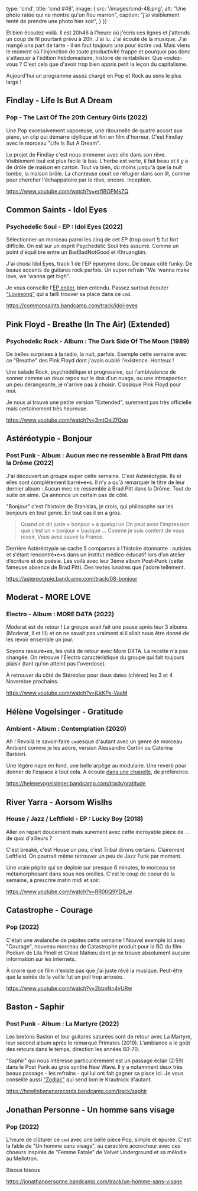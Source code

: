 
  type: 'cmd',
  title: 'cmd #48',
  image: {
    src: '/images/cmd-48.png',
    alt: "Une photo ratée qui ne montre qu'un flou marron",
    caption: "j'ai visiblement tenté de prendre une photo hier soir",
  }
})


Et bien écoutez voilà. Il est 20h46 à l'heure où j'écris ces lignes et j'attends
un coup de fil pourtant prévu à 20h. J'ai lu. J'ai écouté de la musique. J'ai
mangé une part de tarte - il en faut toujours une pour écrire `cmd`. Mais viens
le moment où l'injonction de toute productivité frappe et pourquoi pas donc
s'attaquer à l'édition hebdomadaire, histoire de rentabiliser. Que voulez-vous ?
C'est cela que d'avoir trop bien appris petit la leçon du capitalisme.

Aujourd'hui un programme assez chargé en Pop et Rock au sens le plus large !



## Findlay - Life Is But A Dream

### Pop - The Last Of The 20th Century Girls (2022)

Une Pop excessivement vaporeuse, une ritournelle de quatre accort aux piano, un
clip qui démarre idyllique et fini en film d'horreur. C'est Findlay avec le
morceau "Life Is But A Dream".

Le projet de Findlay c'est nous emmener avec elle dans son rêve. Visiblement
tout est plus facile là bas. L'herbe est verte, il fait beau et il y a de drôle
de maison en carton. Tout va bien, du moins jusqu'à que la nuit tombe, la maison
brûle. La chanteuse court se réfugier dans son lit, comme pour chercher
l'échappatoire par le rêve, encore. Inception.

https://www.youtube.com/watch?v=erfjBOPMkZQ



## Common Saints - Idol Eyes

### Psychedelic Soul - EP : Idol Eyes (2022)

Sélectionner un morceau parmi les cinq de cet EP (trop court !) fut fort
difficile. On est sur un esprit Psychedelic Soul très assumé.  Comme un point
d'équilibre entre un BadBadNotGood et Khruangbin.

J'ai choisi Idol Eyes, track 1 de l'EP éponyme donc. De beaux côté funky. De
beaux accents de guitares rock parfois. Un super refrain "We ‘wanna make love,
we ‘wanna get high".

Je vous conseille l'[EP entier](https://commonsaints.com/album/idol-eyes), bien
entendu. Passez surtout écouter
["Lovesong"](https://commonsaints.bandcamp.com/track/lovesong) qui a failli
trouver sa place dans ce `cmd`.

https://commonsaints.bandcamp.com/track/idol-eyes



## Pink Floyd - Breathe (In The Air) (Extended)

### Psychedelic Rock - Album : The Dark Side Of The Moon (1989)

De belles surprises à la radio, la nuit, parfois. Exemple cette semaine avec ce
"Breathe" des Pink Floyd dont j'avais oublié l'existence. Honteux !

Une balade Rock, psychédélique et progressive, qui l'ambivalence de sonner comme
un doux repos sur le dos d'un nuage, ou une introspection un peu dérangeante, je
n'arrive pas à choisir. Classique Pink Floyd pour moi.

Je nous ai trouvé une petite version "Extended", surement pas très officielle
mais certainement très heureuse.

https://www.youtube.com/watch?v=3mtOeIZfQqo



## Astéréotypie - Bonjour

### Post Punk - Album : Aucun mec ne ressemble à Brad Pitt dans la Drôme (2022)

J'ai découvert un groupe super cette semaine. C'est Astéréotypie. Ils et elles
sont complètement barré•e•s. Il n'y a qu'à remarquer le titre de leur dernier
album : Aucun mec ne ressemble à Brad Pitt dans la Drôme. Tout de suite on aime.
Ça annonce un certain pas de côté.

"Bonjour" c'est l'histoire de Stanislas, je crois, qui philosophe sur les
bonjours en tout genre. En tout cas il en a gros.

> Quand on dit juste « bonjour » à quelqu’un On peut avoir l’impression que
> c’est un « bonjour » basique ... Comme je suis content de vous revoir, Vous
> avez sauvé la France.

Derrière Astéréotypie se cache 5 comparses à l'histoire étonnante : autistes et
s'étant rencontré•e•s dans un institut médico-éducatif lors d’un atelier
d’écriture et de poésie. Les voilà avec leur 3ème album Post-Punk (cette fameuse
absence de Brad Pitt). Des textes lunaires que j'adore tellement.

https://astereotypie.bandcamp.com/track/08-bonjour



## Moderat - MORE LOVE

### Electro - Album : MORE D4TA (2022)

Moderat est de retour ! Le groupe avait fait une pause après leur 3 albums
(Moderat, II et III) et on ne savait pas vraiment si il allait nous être donné
de les revoir ensemble un jour.

Soyons rassuré•es, les voilà de retour avec More D4TA. La recette n'a pas
changée. On retrouve l'Électro caractéristique du groupe qui fait toujours
plaisir (tant qu'on atteint pas l'overdose).

À retrouver du côté de Stéréolux pour deux dates (chères) les 3 et 4 Novembre
prochains.

https://www.youtube.com/watch?v=jLkKPx-VaaM



## Hélène Vogelsinger - Gratitude

### Ambient - Album : Contemplation (2020)

Ah ! Revoilà le savoir-faire `cmd`esque d'autant avec un genre de morceau
Ambient comme je les adore, version Alessandro Cortini ou Caterina Barbieri.

Une légère nape en fond, une belle arpège au modulaire. Une reverb pour donner
de l'espace à tout cela. À écoute [dans une
chapelle](https://cmd.wuips.com/post/2021-07-16-cmd-4), de préférence.

https://helenevogelsinger.bandcamp.com/track/gratitude



## River Yarra - Aorsom Wislhs

### House / Jazz / Leftfield - EP : Lucky Boy (2018)

Aller on repart doucement mais surement avec cette incroyable pièce de ... de
quoi d'ailleurs ?

C'est breaké, c'est House un peu, c'est Tribal dirons certains. Clairement
Leftfield. On pourrait même retrouver un peu de Jazz Funk par moment.

Une vraie pépite qui se déploie sur presque 6 minutes, le morceau se
métamorphosant dans sous nos oreilles. C'est le coup de coeur de la semaine, à
prescrire matin midi et soir.

https://www.youtube.com/watch?v=RR00Q9YD8_w



## Catastrophe - Courage

### Pop (2022)

C'était une avalanche  de pépites cette semaine ! Nouvel exemple ici avec
"Courage", nouveau morceau de Catastrophe produit pour la BO du film Podium de
Lila Pinell et Chloé Mahieu dont je ne trouve absolument aucune information sur
les internets.

À croire que ce film n'existe pas que j'ai juste rêvé la musique. Peut-être que
la soirée de la veille fut un poil trop arrosée.

https://www.youtube.com/watch?v=2bbnNn4vURw



## Baston - Saphir

### Post Punk - Album : La Martyre (2022)

Les bretons Baston et leur guitares saturées sont de retour avec La Martyre,
leur second album après le remarqué Primates (2019). L'ambiance a le goût des
retours dans le temps, direction les années 60-70.

"Saphir" qui nous intéresse particulièrement est un passage éclair (2:59) dans
le Post Punk au gros synthé New Wave. Il y a notamment deux très beaux passage -
les refrains - qui lui ont fait gagner sa place ici. Je vous conseille aussi
["Zodiac"](https://howlinbananarecords.bandcamp.com/track/zodiac) qui send bon
le Krautrock d'autant.

https://howlinbananarecords.bandcamp.com/track/saphir



## Jonathan Personne - Un homme sans visage

### Pop (2022)

L'heure de clôturer ce `cmd` avec une belle pièce Pop, simple et épurée. C'est
la fable de "Un homme sans visage", au caractère accrocheur avec ces choeurs
inspirés de "Femme Fatale" de Velvet Underground et sa mélodie au Mellotron.

Bisous bisous

https://jonathanpersonne.bandcamp.com/track/un-homme-sans-visage

